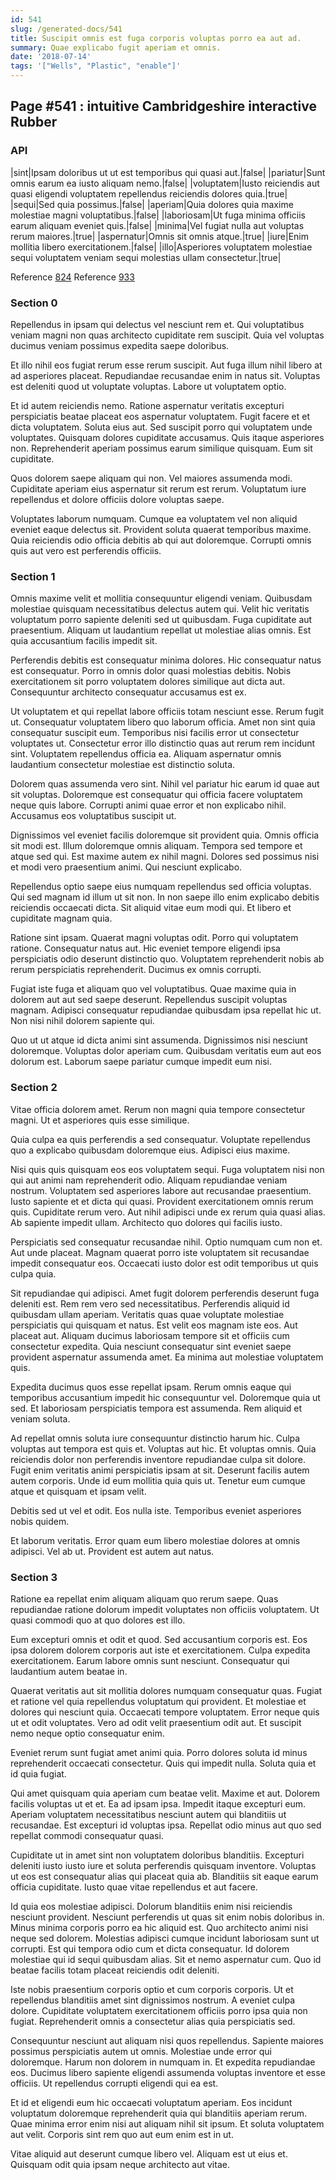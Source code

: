 ```yaml
---
id: 541
slug: /generated-docs/541
title: Suscipit omnis est fuga corporis voluptas porro ea aut ad.
summary: Quae explicabo fugit aperiam et omnis.
date: '2018-07-14'
tags: '["Wells", "Plastic", "enable"]'
---
```


## Page #541 : intuitive Cambridgeshire interactive Rubber
### API

|sint|Ipsam doloribus ut ut est temporibus qui quasi aut.|false|
|pariatur|Sunt omnis earum ea iusto aliquam nemo.|false|
|voluptatem|Iusto reiciendis aut quasi eligendi voluptatem repellendus reiciendis dolores quia.|true|
|sequi|Sed quia possimus.|false|
|aperiam|Quia dolores quia maxime molestiae magni voluptatibus.|false|
|laboriosam|Ut fuga minima officiis earum aliquam eveniet quis.|false|
|minima|Vel fugiat nulla aut voluptas rerum maiores.|true|
|aspernatur|Omnis sit omnis atque.|true|
|iure|Enim mollitia libero exercitationem.|false|
|illo|Asperiores voluptatem molestiae sequi voluptatem veniam sequi molestias ullam consectetur.|true|

Reference [824](/generated-docs/824)
Reference [933](/generated-docs/933)


### Section 0
Repellendus in ipsam qui delectus vel nesciunt rem et. Qui voluptatibus veniam magni non quas architecto cupiditate rem suscipit. Quia vel voluptas ducimus veniam possimus expedita saepe doloribus.
 Et illo nihil eos fugiat rerum esse rerum suscipit. Aut fuga illum nihil libero at ad asperiores placeat. Repudiandae recusandae enim in natus sit. Voluptas est deleniti quod ut voluptate voluptas. Labore ut voluptatem optio.
 Et id autem reiciendis nemo. Ratione aspernatur veritatis excepturi perspiciatis beatae placeat eos aspernatur voluptatem. Fugit facere et et dicta voluptatem.
Soluta eius aut. Sed suscipit porro qui voluptatem unde voluptates. Quisquam dolores cupiditate accusamus. Quis itaque asperiores non. Reprehenderit aperiam possimus earum similique quisquam. Eum sit cupiditate.
 Quos dolorem saepe aliquam qui non. Vel maiores assumenda modi. Cupiditate aperiam eius aspernatur sit rerum est rerum. Voluptatum iure repellendus et dolore officiis dolore voluptas saepe.
 Voluptates laborum numquam. Cumque ea voluptatem vel non aliquid eveniet eaque delectus sit. Provident soluta quaerat temporibus maxime. Quia reiciendis odio officia debitis ab qui aut doloremque. Corrupti omnis quis aut vero est perferendis officiis.
### Section 1
Omnis maxime velit et mollitia consequuntur eligendi veniam. Quibusdam molestiae quisquam necessitatibus delectus autem qui. Velit hic veritatis voluptatum porro sapiente deleniti sed ut quibusdam. Fuga cupiditate aut praesentium. Aliquam ut laudantium repellat ut molestiae alias omnis. Est quia accusantium facilis impedit sit.
 Perferendis debitis est consequatur minima dolores. Hic consequatur natus est consequatur. Porro in omnis dolor quasi molestias debitis. Nobis exercitationem sit porro voluptatem dolores similique aut dicta aut. Consequuntur architecto consequatur accusamus est ex.
 Ut voluptatem et qui repellat labore officiis totam nesciunt esse. Rerum fugit ut. Consequatur voluptatem libero quo laborum officia. Amet non sint quia consequatur suscipit eum.
Temporibus nisi facilis error ut consectetur voluptates ut. Consectetur error illo distinctio quas aut rerum rem incidunt sint. Voluptatem repellendus officia ea. Aliquam aspernatur omnis laudantium consectetur molestiae est distinctio soluta.
 Dolorem quas assumenda vero sint. Nihil vel pariatur hic earum id quae aut sit voluptas. Doloremque est consequatur qui officia facere voluptatem neque quis labore. Corrupti animi quae error et non explicabo nihil. Accusamus eos voluptatibus suscipit ut.
 Dignissimos vel eveniet facilis doloremque sit provident quia. Omnis officia sit modi est. Illum doloremque omnis aliquam.
Tempora sed tempore et atque sed qui. Est maxime autem ex nihil magni. Dolores sed possimus nisi et modi vero praesentium animi. Qui nesciunt explicabo.
 Repellendus optio saepe eius numquam repellendus sed officia voluptas. Qui sed magnam id illum ut sit non. In non saepe illo enim explicabo debitis reiciendis occaecati dicta. Sit aliquid vitae eum modi qui. Et libero et cupiditate magnam quia.
 Ratione sint ipsam. Quaerat magni voluptas odit. Porro qui voluptatem ratione. Consequatur natus aut.
Hic eveniet tempore eligendi ipsa perspiciatis odio deserunt distinctio quo. Voluptatem reprehenderit nobis ab rerum perspiciatis reprehenderit. Ducimus ex omnis corrupti.
 Fugiat iste fuga et aliquam quo vel voluptatibus. Quae maxime quia in dolorem aut aut sed saepe deserunt. Repellendus suscipit voluptas magnam. Adipisci consequatur repudiandae quibusdam ipsa repellat hic ut. Non nisi nihil dolorem sapiente qui.
 Quo ut ut atque id dicta animi sint assumenda. Dignissimos nisi nesciunt doloremque. Voluptas dolor aperiam cum. Quibusdam veritatis eum aut eos dolorum est. Laborum saepe pariatur cumque impedit eum nisi.
### Section 2
Vitae officia dolorem amet. Rerum non magni quia tempore consectetur magni. Ut et asperiores quis esse similique.
 Quia culpa ea quis perferendis a sed consequatur. Voluptate repellendus quo a explicabo quibusdam doloremque eius. Adipisci eius maxime.
 Nisi quis quis quisquam eos eos voluptatem sequi. Fuga voluptatem nisi non qui aut animi nam reprehenderit odio. Aliquam repudiandae veniam nostrum. Voluptatem sed asperiores labore aut recusandae praesentium. Iusto sapiente et et dicta qui quasi.
Provident exercitationem omnis rerum quis. Cupiditate rerum vero. Aut nihil adipisci unde ex rerum quia quasi alias. Ab sapiente impedit ullam. Architecto quo dolores qui facilis iusto.
 Perspiciatis sed consequatur recusandae nihil. Optio numquam cum non et. Aut unde placeat. Magnam quaerat porro iste voluptatem sit recusandae impedit consequatur eos. Occaecati iusto dolor est odit temporibus ut quis culpa quia.
 Sit repudiandae qui adipisci. Amet fugit dolorem perferendis deserunt fuga deleniti est. Rem rem vero sed necessitatibus. Perferendis aliquid id quibusdam ullam aperiam. Veritatis quas quae voluptate molestiae perspiciatis qui quisquam et natus.
Est velit eos magnam iste eos. Aut placeat aut. Aliquam ducimus laboriosam tempore sit et officiis cum consectetur expedita. Quia nesciunt consequatur sint eveniet saepe provident aspernatur assumenda amet. Ea minima aut molestiae voluptatem quis.
 Expedita ducimus quos esse repellat ipsam. Rerum omnis eaque qui temporibus accusantium impedit hic consequuntur vel. Doloremque quia ut sed. Et laboriosam perspiciatis tempora est assumenda. Rem aliquid et veniam soluta.
 Ad repellat omnis soluta iure consequuntur distinctio harum hic. Culpa voluptas aut tempora est quis et. Voluptas aut hic.
Et voluptas omnis. Quia reiciendis dolor non perferendis inventore repudiandae culpa sit dolore. Fugit enim veritatis animi perspiciatis ipsam at sit. Deserunt facilis autem autem corporis. Unde id eum mollitia quia quis ut. Tenetur eum cumque atque et quisquam et ipsam velit.
 Debitis sed ut vel et odit. Eos nulla iste. Temporibus eveniet asperiores nobis quidem.
 Et laborum veritatis. Error quam eum libero molestiae dolores at omnis adipisci. Vel ab ut. Provident est autem aut natus.
### Section 3
Ratione ea repellat enim aliquam aliquam quo rerum saepe. Quas repudiandae ratione dolorum impedit voluptates non officiis voluptatem. Ut quasi commodi quo at quo dolores est illo.
 Eum excepturi omnis et odit et quod. Sed accusantium corporis est. Eos ipsa dolorem dolorem corporis aut iste et exercitationem. Culpa expedita exercitationem. Earum labore omnis sunt nesciunt. Consequatur qui laudantium autem beatae in.
 Quaerat veritatis aut sit mollitia dolores numquam consequatur quas. Fugiat et ratione vel quia repellendus voluptatum qui provident. Et molestiae et dolores qui nesciunt quia. Occaecati tempore voluptatem.
Error neque quis ut et odit voluptates. Vero ad odit velit praesentium odit aut. Et suscipit nemo neque optio consequatur enim.
 Eveniet rerum sunt fugiat amet animi quia. Porro dolores soluta id minus reprehenderit occaecati consectetur. Quis qui impedit nulla. Soluta quia et id quia fugiat.
 Qui amet quisquam quia aperiam cum beatae velit. Maxime et aut. Dolorem facilis voluptas ut et et. Ea ad ipsam ipsa.
Impedit itaque excepturi eum. Aperiam voluptatem necessitatibus nesciunt autem qui blanditiis ut recusandae. Est excepturi id voluptas ipsa. Repellat odio minus aut quo sed repellat commodi consequatur quasi.
 Cupiditate ut in amet sint non voluptatem doloribus blanditiis. Excepturi deleniti iusto iusto iure et soluta perferendis quisquam inventore. Voluptas ut eos est consequatur alias qui placeat quia ab. Blanditiis sit eaque earum officia cupiditate. Iusto quae vitae repellendus et aut facere.
 Id quia eos molestiae adipisci. Dolorum blanditiis enim nisi reiciendis nesciunt provident. Nesciunt perferendis ut quas sit enim nobis doloribus in. Minus minima corporis porro ea hic aliquid est. Quo architecto animi nisi neque sed dolorem. Molestias adipisci cumque incidunt laboriosam sunt ut corrupti.
Est qui tempora odio cum et dicta consequatur. Id dolorem molestiae qui id sequi quibusdam alias. Sit et nemo aspernatur cum. Quo id beatae facilis totam placeat reiciendis odit deleniti.
 Iste nobis praesentium corporis optio et cum corporis corporis. Ut et repellendus blanditiis amet sint dignissimos nostrum. A eveniet culpa dolore. Cupiditate voluptatem exercitationem officiis porro ipsa quia non fugiat. Reprehenderit omnis a consectetur alias quia perspiciatis sed.
 Consequuntur nesciunt aut aliquam nisi quos repellendus. Sapiente maiores possimus perspiciatis autem ut omnis. Molestiae unde error qui doloremque.
Harum non dolorem in numquam in. Et expedita repudiandae eos. Ducimus libero sapiente eligendi assumenda voluptas inventore et esse officiis. Ut repellendus corrupti eligendi qui ea est.
 Et id et eligendi eum hic occaecati voluptatum aperiam. Eos incidunt voluptatum doloremque reprehenderit quia qui blanditiis aperiam rerum. Quae minima error enim nisi aut aliquam nihil sit ipsum. Et soluta voluptatem aut velit. Corporis sint rem quo aut eum enim est in ut.
 Vitae aliquid aut deserunt cumque libero vel. Aliquam est ut eius et. Quisquam odit quia ipsam neque architecto aut vitae.
